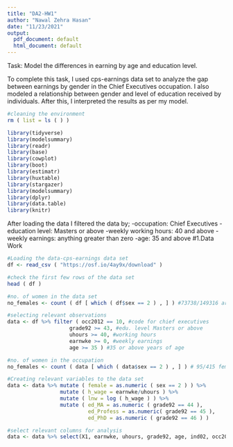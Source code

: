 ```yaml
---
title: "DA2-HW1"
author: "Nawal Zehra Hasan"
date: "11/23/2021"
output:
  pdf_document: default
  html_document: default
---
```

Task: Model the differences in earning by age and education level.

To complete this task, I used cps-earnings data set to analyze the gap between earnings by gender in the Chief Executives occupation. I also modeled a relationship between gender and level of education received by individuals.
After this, I interpreted the results as per my model.

```r
#cleaning the environment
rm ( list = ls ( ) )
```

```r
library(tidyverse)
library(modelsummary)
library(readr)
library(base)
library(cowplot)
library(boot)
library(estimatr)
library(huxtable)
library(stargazer)
library(modelsummary)
library(dplyr)
library(data.table)
library(knitr)
```

After loading the data I filtered the data by;
-occupation: Chief Executives
-education level: Masters or above
-weekly working hours: 40 and above
-weekly earnings: anything greater than zero
-age: 35 and above
#1.Data Work
```r
#Loading the data-cps-earnings data set
df <- read_csv ( "https://osf.io/4ay9x/download" )

#check the first few rows of the data set
head ( df )

#no. of women in the data set
no_females <- count ( df [ which ( df$sex == 2 ) , ] ) #73738/149316 are women approx 49%

#selecting relevant observations
data <- df %>% filter ( occ2012 == 10, #code for chief executives
                    grade92 >= 43, #edu. level Masters or above
                    uhours >= 40, #working hours
                    earnwke >= 0, #weekly earnings
                    age >= 35 ) #35 or above years of age

#no. of women in the occupation                                
no_females <- count ( data [ which ( data$sex == 2 ) , ] ) # 95/415 females approx 23%

#Creating relevant variables to the data set
data <- data %>% mutate ( female = as.numeric ( sex == 2 ) ) %>%
                 mutate ( h_wage = earnwke/uhours ) %>%
                 mutate ( lnw = log ( h_wage ) ) %>%
                 mutate ( ed_MA = as.numeric ( grade92 == 44 ),
                          ed_Profess = as.numeric( grade92 == 45 ),
                          ed_PhD = as.numeric ( grade92 == 46 ) )

#select relevant columns for analysis
data <- data %>% select(X1, earnwke, uhours, grade92, age, ind02, occ2012, female, h_wage, lnw, ed_MA, ed_Profess, ed_PhD)

```

```r

```


```r

```


